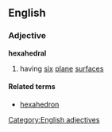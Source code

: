 ==English==

===Adjective===
'''hexahedral'''

# having [[six]] [[plane]] [[surface]]s

====Related terms====
*[[hexahedron]]

[[Category:English adjectives]]